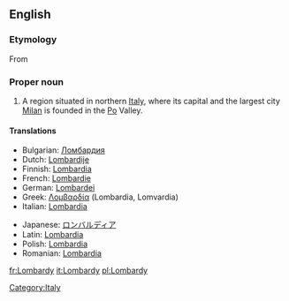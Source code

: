 ==English==
{{wikipedia}}

===Etymology===
From {{L.}}

===Proper noun===
{{en-proper noun}}

# A region situated in northern [[Italy]], where its capital and the largest city [[Milan]] is founded in the [[Po]] Valley.

====Translations====
{{trans-top|region in northern Italy}}
*Bulgarian: [[Ломбардия]]
*Dutch: [[Lombardije]] {{n}}
*Finnish: [[Lombardia]]
*French: [[Lombardie]] {{f}}
*German: [[Lombardei]] {{f}}
*Greek: [[Λομβαρδία]] {{f}} (Lombardia, Lomvardia)
*Italian: [[Lombardia]] {{f}}
{{trans-mid}}
*Japanese: [[ロンバルディア]]
*Latin: [[Lombardia]]
*Polish: [[Lombardia]] {{f}}
*Romanian: [[Lombardia]] {{f}}
{{trans-bottom}}

[[Category:Italy]]

[[fr:Lombardy]]
[[it:Lombardy]]
[[pl:Lombardy]]